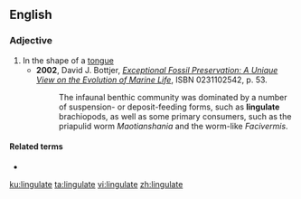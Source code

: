 ==English==

===Adjective===
{{en-adj}}

# In the shape of a [[tongue]]
#* '''2002''', David J. Bottjer, ''[http://books.google.com/books?id=KxRg6GOahxwC&pg=PA53&dq=lingulate&sig=m5nFb_M-8d61gnfh4kV8hsePecU Exceptional Fossil Preservation: A Unique View on the Evolution of Marine Life]'', ISBN 0231102542, p. 53.
#*: The infaunal benthic community was dominated by a number of suspension- or deposit-feeding forms, such as '''lingulate''' brachiopods, as well as some primary consumers, such as the priapulid worm ''Maotianshania'' and the worm-like ''Facivermis''.

====Related terms====
* {{l|en|lingulated}}

[[ku:lingulate]]
[[ta:lingulate]]
[[vi:lingulate]]
[[zh:lingulate]]